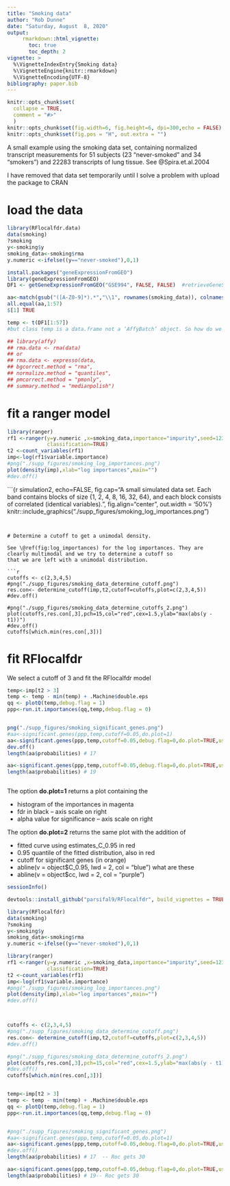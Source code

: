 ```yaml
---
title: "Smoking data"
author: "Rob Dunne"
date: "Saturday, August  8, 2020"
output: 
     rmarkdown::html_vignette:
       toc: true
       toc_depth: 2
vignette: >
  %\VignetteIndexEntry{Smoking data}
  %\VignetteEngine{knitr::rmarkdown}
  %\VignetteEncoding{UTF-8}
bibliography: paper.bib
---
```



```r
knitr::opts_chunk$set(
  collapse = TRUE,
  comment = "#>"
  )
knitr::opts_chunk$set(fig.width=6, fig.height=6, dpi=300,echo = FALSE)
knitr::opts_chunk$set(fig.pos = "H", out.extra = "")

```
A small example using the smoking  data set, containing normalized transcript measurements for 51 subjects (23 "never-smoked" and 34 "smokers")
and 22283 transcripts of lung tissue. See @Spira.et.al.2004


I have removed that data set temporarily until I solve a problem with upload the package to CRAN


# load the data
```r
library(RFlocalfdr.data)
data(smoking)
?smoking 
y<-smoking$y
smoking_data<-smoking$rma
y.numeric <-ifelse((y=="never-smoked"),0,1)

```

```r
install.packages("geneExpressionFromGEO")
library(geneExpressionFromGEO)
DF1 <- getGeneExpressionFromGEO("GSE994", FALSE, FALSE)  #retrieveGeneSymbols, verbose = FALSE)

aa<-match(gsub("([A-Z0-9]*).*","\\1", rownames(smoking_data)), colnames(DF1))
all.equal(aa,1:57)
$[1] TRUE

temp <- t(DF1[1:57])
#but class temp is a data.frame not a ‘AffyBatch’ object. So how do we normalize it?

## library(affy)
## rma.data <- rma(data)
## or
## rma.data <- expresso(data,
## bgcorrect.method = "rma",
## normalize.method = "quantiles",
## pmcorrect.method = "pmonly",
## summary.method = "medianpolish")

```


# fit a ranger model

```r
library(ranger)
rf1 <-ranger(y=y.numeric ,x=smoking_data,importance="impurity",seed=123, num.trees = 10000,
             classification=TRUE)
t2 <-count_variables(rf1)
imp<-log(rf1$variable.importance)
#png("./supp_figures/smoking_log_importances.png")
plot(density(imp),xlab="log importances",main="")
#dev.off()

```

<!-- ```{r log_importances, echo=FALSE, fig.cap="", fig.align="center", out.width = '50%'} -->
<!-- #knitr::include_graphics("./supp_figures/smoking_log_importances.png") -->
<!-- knitr::include_graphics("./supp_figures/smoking_data_determine_cutoff.png") -->

<!-- ``` -->

```{r simulation2, echo=FALSE, fig.cap="A small simulated data set. Each band contains blocks of size {1, 2, 4, 8, 16, 32, 64}, and each block consists of correlated (identical variables).", fig.align="center", out.width = '50%'}
knitr::include_graphics("./supp_figures/smoking_log_importances.png")

```


# Determine a cutoff to get a unimodal density.

See \@ref(fig:log_importances) for the log importances. They are clearly multimodal and we try to determine a cutoff so
that we are left with a unimodal distribution.

```r
cutoffs <- c(2,3,4,5)
#png("./supp_figures/smoking_data_determine_cutoff.png")
res.con<- determine_cutoff(imp,t2,cutoff=cutoffs,plot=c(2,3,4,5))
#dev.off()

#png("./supp_figures/smoking_data_determine_cutoffs_2.png")
plot(cutoffs,res.con[,3],pch=15,col="red",cex=1.5,ylab="max(abs(y - t1))")
#dev.off()
cutoffs[which.min(res.con[,3])]

```

<!-- ```{r smoking_data_determine_cutoff, echo=FALSE, fig.align="center", fig.show='hold', fig.cap="", out.width = '40%', out.height = '40%'} -->
<!-- knitr::include_graphics("./supp_figures/smoking_data_determine_cutoff.png") -->
<!-- knitr::include_graphics("./supp_figures/smoking_data_determine_cutoffs_2.png") -->

<!-- ``` -->

<!-- why cant I get them side by side -->
<!-- https://stackoverflow.com/questions/25415365/insert-side-by-side-png-images-using-knitr -->




# fit RFlocalfdr

We select a cutoff of 3 and fit the RFlocalfdr model

```r
temp<-imp[t2 > 3]
temp <- temp - min(temp) + .Machine$double.eps
qq <- plotQ(temp,debug.flag = 1)
ppp<-run.it.importances(qq,temp,debug.flag = 0)


png("./supp_figures/smoking_significant_genes.png")
#aa<-significant.genes(ppp,temp,cutoff=0.05,do.plot=1)
aa<-significant.genes(ppp,temp,cutoff=0.05,debug.flag=0,do.plot=TRUE,use_95_q=TRUE)
dev.off()
length(aa$probabilities) # 17

aa<-significant.genes(ppp,temp,cutoff=0.05,debug.flag=0,do.plot=TRUE,use_95_q=FALSE)
length(aa$probabilities) # 19



```
The option **do.plot=1** returns a plot containing the

- histogram of the importances in magenta
- fdr in black                     -- axis scale on right
- alpha value for significance --   axis scale on right


The option **do.plot=2** returns the same plot with the addition of 

- fitted curve using estimates_C_0.95 in red
- 0.95 quantile of the fitted distribution, also in red
- cutoff for significant genes (in orange)
- abline(v = object$C_0.95, lwd = 2, col = "blue")   what are these
- abline(v = object$cc, lwd = 2, col = "purple")

<!-- ```{r smoking_significant_genes, echo=FALSE, fig.cap="", fig.align="center", out.width = '50%'} -->
<!-- knitr::include_graphics("./supp_figures/smoking_significant_genes.png") -->

<!-- ``` -->


```r
sessionInfo()

```

```r
devtools::install_github("parsifal9/RFlocalfdr", build_vignettes = TRUE, force = TRUE)

library(RFlocalfdr)
data(smoking)
?smoking 
y<-smoking$y
smoking_data<-smoking$rma
y.numeric <-ifelse((y=="never-smoked"),0,1)

library(ranger)
rf1 <-ranger(y=y.numeric ,x=smoking_data,importance="impurity",seed=123, num.trees = 10000,
             classification=TRUE)
t2 <-count_variables(rf1)
imp<-log(rf1$variable.importance)
#png("./supp_figures/smoking_log_importances.png")
plot(density(imp),xlab="log importances",main="")
#dev.off()



cutoffs <- c(2,3,4,5)
#png("./supp_figures/smoking_data_determine_cutoff.png")
res.con<- determine_cutoff(imp,t2,cutoff=cutoffs,plot=c(2,3,4,5))
#dev.off()

#png("./supp_figures/smoking_data_determine_cutoffs_2.png")
plot(cutoffs,res.con[,3],pch=15,col="red",cex=1.5,ylab="max(abs(y - t1))")
#dev.off()
cutoffs[which.min(res.con[,3])]


temp<-imp[t2 > 3]
temp <- temp - min(temp) + .Machine$double.eps
qq <- plotQ(temp,debug.flag = 1)
ppp<-run.it.importances(qq,temp,debug.flag = 0)


#png("./supp_figures/smoking_significant_genes.png")
#aa<-significant.genes(ppp,temp,cutoff=0.05,do.plot=1)
aa<-significant.genes(ppp,temp,cutoff=0.05,debug.flag=0,do.plot=TRUE,use_95_q=TRUE)
#dev.off()
length(aa$probabilities) # 17  -- Roc gets 30

aa<-significant.genes(ppp,temp,cutoff=0.05,debug.flag=0,do.plot=TRUE,use_95_q=FALSE)
length(aa$probabilities) # 19-- Roc gets 30

```


